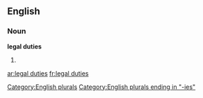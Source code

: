 ==English==

===Noun===
'''legal duties'''

# {{plural of|legal duty}}

[[Category:English plurals]]
[[Category:English plurals ending in "-ies"]]

[[ar:legal duties]]
[[fr:legal duties]]